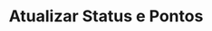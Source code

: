 ---
title: "Atualizar Status e Pontos"
api: "PATCH https://regis.app.byefive.com.br/rest/products/status-price"
description: "Atualiza o status e pontos de um ou mais produtos simultaneamente"
---